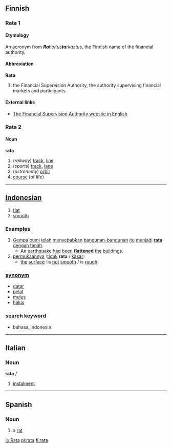 ==Finnish==

===Rata 1===

====Etymology====

An acronym from '' '''Ra'''hoitus'''ta'''rkastus'', the Finnish name of the financial authority.

====Abbreviation====
'''Rata'''

# the Financial Supervision Authority, the authority supervising financial markets and participants.

====External links====

*[http://www.rahoitustarkastus.fi/english/index.asp The Financial Supervision Authority website in English]

===Rata 2===

====Noun====
'''rata'''

# (''railway'') [[track]], [[line]]
# (''sports'') [[track]], [[lane]]
# (''astronomy'') [[orbit]]
# [[course]] (of life)

----

== [[Indonesian]] ==
# [[flat]]
# [[smooth]]

===Examples===
# [[gempa|Gempa]] [[bumi]] [[telah]] [[sebab|menyebabkan]] [[bangun|bangunan-bangunan]] [[itu]] [[jadi|menjadi]] <u>'''rata''' [[dengan]] [[tanah]]</u>.
#* An [[earthquake]]  [[had]] [[been]] '''[[flatten]]ed''' [[the]] [[building]]s.
# [[muka|permukaannya]] <font color="grey">(</font>[[tidak]] '''rata''' / [[kasar]]<font color="grey">)</font>
#* [[the]] [[surface]] <font color="grey">(</font>is [[not]] [[smooth]] / is [[rough]]<font color="grey">)</font>

=== [[synonym]] ===
* [[datar]]
* [[pelat]]
* [[mulus]]
* [[halus]]

===search keyword===
* bahasa_indonesia

----

==Italian==
===Noun===
'''rata''' ''f''

# [[instalment]]

----

== Spanish ==
=== Noun ===
# a [[rat]]

[[io:Rata]]
[[pl:rata]]
[[fi:rata]]